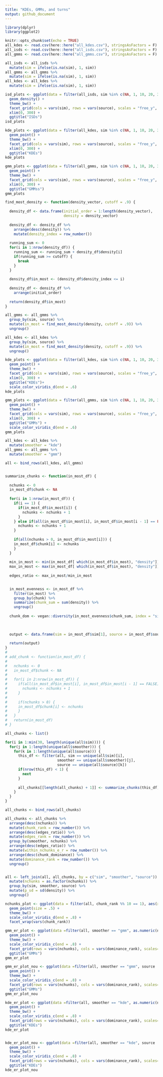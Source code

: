 ```yaml
---
title: "KDEs, GMMs, and turns"
output: github_document
---
```


```r
library(dplyr)
library(ggplot2)

knitr::opts_chunk$set(echo = TRUE)
all_kdes <- read.csv(here::here("all_kdes.csv"), stringsAsFactors = F)
all_isds <- read.csv(here::here("all_isds.csv"), stringsAsFactors = F) 
all_gmms <- read.csv(here::here("all_gmms.csv"), stringsAsFactors = F)

all_isds <- all_isds %>%
  mutate(sim = ifelse(is.na(sim), 1, sim))
all_gmms <- all_gmms %>%
  mutate(sim = ifelse(is.na(sim), 1, sim))
all_kdes <- all_kdes %>%
  mutate(sim = ifelse(is.na(sim), 1, sim))

```

```r

isd_plots <- ggplot(data = filter(all_isds, sim %in% c(NA, 1, 10, 20, 30, 40, 50, 60, 70, 80, 90)), aes(x = wgt)) +
  geom_density() +
  theme_bw() +
  facet_grid(cols = vars(sim), rows = vars(source), scales = "free_y", drop = T) +
  xlim(0, 300) +
  ggtitle("ISDs")
isd_plots
```


```r

kde_plots <- ggplot(data = filter(all_kdes, sim %in% c(NA, 1, 10, 20, 30, 40, 50, 60, 70, 80, 90)), aes(x = wgt, y = density)) +
  geom_point() +
  theme_bw() +
  facet_grid(cols = vars(sim), rows = vars(source), scales = "free_y", drop = T) +
  xlim(0, 300) +
  ggtitle("KDEs")
kde_plots
```


```r

gmm_plots <- ggplot(data = filter(all_gmms, sim %in% c(NA, 1, 10, 20, 30, 40, 50, 60, 70, 80, 90)), aes(x = wgt, y = density)) +
  geom_point() +
  theme_bw() +
  facet_grid(cols = vars(sim), rows = vars(source), scales = "free_y", drop = T) +
  xlim(0, 300) +
  ggtitle("GMMss")
gmm_plots
```

```r

find_most_density <- function(density_vector, cutoff = .9) {
  
  density_df <- data.frame(initial_order = 1:length(density_vector),
                           density = density_vector)
  
  density_df <- density_df %>%
    arrange(desc(density)) %>%
    mutate(density_index = row_number())
  
  running_sum <- 0
  for(i in 1:nrow(density_df)) {
    running_sum <- running_sum + density_df$density[i]
    if(running_sum >= cutoff) {
      break
    }
  }
  
  density_df$in_most <- (density_df$density_index <= i)
  
  density_df <- density_df %>%
    arrange(initial_order)
  
  return(density_df$in_most)
}

all_gmms <- all_gmms %>%
  group_by(sim, source) %>%
  mutate(in_most = find_most_density(density, cutoff = .9)) %>%
  ungroup()

all_kdes <- all_kdes %>%
  group_by(sim, source) %>%
  mutate(in_most = find_most_density(density, cutoff = .9)) %>%
  ungroup()


```


```r

kde_plots <- ggplot(data = filter(all_kdes, sim %in% c(NA, 1, 10, 20, 30, 40, 50, 60, 70, 80, 90)), aes(x = wgt, y = density, color = in_most)) +
  geom_point() +
  theme_bw() +
  facet_grid(cols = vars(sim), rows = vars(source), scales = "free_y", drop = T) +
  xlim(0, 300) +
  ggtitle("KDEs")+
  scale_color_viridis_d(end = .6)
kde_plots
```


```r

gmm_plots <- ggplot(data = filter(all_gmms, sim %in% c(NA, 1, 10, 20, 30, 40, 50, 60, 70, 80, 90)), aes(x = wgt, y = density, color = in_most)) +
  geom_point() +
  theme_bw() +
  facet_grid(cols = vars(sim), rows = vars(source), scales = "free_y", drop = T) +
  xlim(0, 300) +
  ggtitle("GMMs") +
  scale_color_viridis_d(end = .6)
gmm_plots
```


```r

all_kdes <- all_kdes %>%
  mutate(smoother = "kde") 
all_gmms <- all_gmms %>% 
  mutate(smoother = "gmm")

all <- bind_rows(all_kdes, all_gmms)


summarize_chunks <- function(in_most_df) {
  
  nchunks <- 0
  in_most_df$chunk <- NA
  
  for(i in 1:nrow(in_most_df)) {
    if(i == 1) {
      if(in_most_df$in_most[i]) {
        nchunks <- nchunks + 1
      }
    } else if(all(in_most_df$in_most[i], in_most_df$in_most[i - 1] == FALSE)) {
      nchunks <- nchunks + 1
    }
    
    if(all(nchunks > 0, in_most_df$in_most[i])) {
    in_most_df$chunk[i] <- nchunks
    }
  }
  
  min_in_most <- min(in_most_df[ which(in_most_df$in_most), "density"])
  max_in_most <- max(in_most_df[ which(in_most_df$in_most), "density"])
  
  edges_ratio <- max_in_most/min_in_most
  

  in_most_evenness <- in_most_df %>%
    filter(in_most) %>%
    group_by(chunk) %>%
    summarize(chunk_sum = sum(density)) %>%
    ungroup()
  
  chunk_dom <- vegan::diversity(in_most_evenness$chunk_sum, index = "simpson")
  
  
  
  output <- data.frame(sim = in_most_df$sim[1], source = in_most_df$source[1], smoother = in_most_df$smoother[1], nchunks = nchunks, edges_ratio = edges_ratio, chunk_dominance = chunk_dom, stringsAsFactors = F)
  
  return(output)
}
# 
# add_chunk <- function(in_most_df) {
#   
#   nchunks <- 0
#   in_most_df$chunk <- NA
#   
#   for(i in 2:nrow(in_most_df)) {
#     if(all(in_most_df$in_most[i], in_most_df$in_most[i - 1] == FALSE)) {
#       nchunks <- nchunks + 1
#     }
#     
#     if(nchunks > 0) {
#     in_most_df$chunk[i] <- nchunks
#     }
#   }
#   return(in_most_df)
# }

all_chunks <- list() 

for(i in 1:min(30, length(unique(all$sim)))) {
  for(j in 1:length(unique(all$smoother))) {
    for(k in 1:length(unique(all$source))) {
      this_df <- filter(all, sim == unique(all$sim)[i],
                        smoother == unique(all$smoother)[j],
                        source == unique(all$source)[k])
      if(nrow(this_df) < 1) {
        next
      }
      
      all_chunks[[length(all_chunks) + 1]] <- summarize_chunks(this_df)
    }
  }
}

all_chunks <- bind_rows(all_chunks)

all_chunks <- all_chunks %>%
  arrange(desc(nchunks)) %>%
  mutate(chunk_rank = row_number()) %>%
  arrange(desc(edges_ratio)) %>%
  mutate(edges_rank = row_number()) %>%
  group_by(smoother, nchunks) %>%
  arrange(desc(edges_ratio)) %>%
  mutate(within_nchunks_e_r = row_number()) %>%
  arrange(desc(chunk_dominance)) %>%
  mutate(dominance_rank = row_number()) %>%
  ungroup()


all <- left_join(all, all_chunks, by = c("sim", "smoother", "source")) %>%
  mutate(nchunks = as.factor(nchunks)) %>%
  group_by(sim, smoother, source) %>%
  mutate(p_sd = sd(density)) %>%
  ungroup()


```

```r

nchunks_plot <- ggplot(data = filter(all, chunk_rank %% 10 == 1), aes(x = wgt, y = density, color = nchunks)) +
  geom_point(size = .5) +
  theme_bw() +
  scale_color_viridis_d(end = .8) +
  facet_wrap(vars(chunk_rank))

```


```r

gmm_er_plot <- ggplot(data =filter(all, smoother == "gmm", as.numeric(nchunks) > 1), aes(x = wgt, y = density, color = chunk_dominance, alpha = in_most)) +
  geom_point() +
  theme_bw() +
  scale_color_viridis_c(end = .8) +
  facet_grid(rows = vars(nchunks), cols = vars(dominance_rank), scales= "free") +
  ggtitle("GMMs")
gmm_er_plot

gmm_er_plot_nou <- ggplot(data =filter(all, smoother == "gmm", source != "uniform"), aes(x = wgt, y = density, color = chunk_dominance, alpha = in_most)) +
  geom_point() +
  theme_bw() +
  scale_color_viridis_c(end = .8) +
  facet_grid(rows = vars(nchunks), cols = vars(dominance_rank), scales= "free") +
  ggtitle("GMMs")
gmm_er_plot_nou

kde_er_plot <- ggplot(data =filter(all, smoother == "kde", as.numeric(nchunks) > 1), aes(x = wgt, y = density, color = chunk_dominance, alpha = in_most)) +
  geom_point() +
  theme_bw() +
  scale_color_viridis_c(end = .8) +
  facet_grid(rows = vars(nchunks), cols = vars(dominance_rank), scales= "free_x") +
  ggtitle("KDEs")
kde_er_plot


kde_er_plot_nou <- ggplot(data =filter(all, smoother == "kde", source != "uniform"), aes(x = wgt, y = density, color = chunk_dominance, alpha = in_most)) +
  geom_point() +
  theme_bw() +
  scale_color_viridis_c(end = .8) +
  facet_grid(rows = vars(nchunks), cols = vars(dominance_rank), scales= "free_x") +
  ggtitle("KDEs")
kde_er_plot_nou

```
